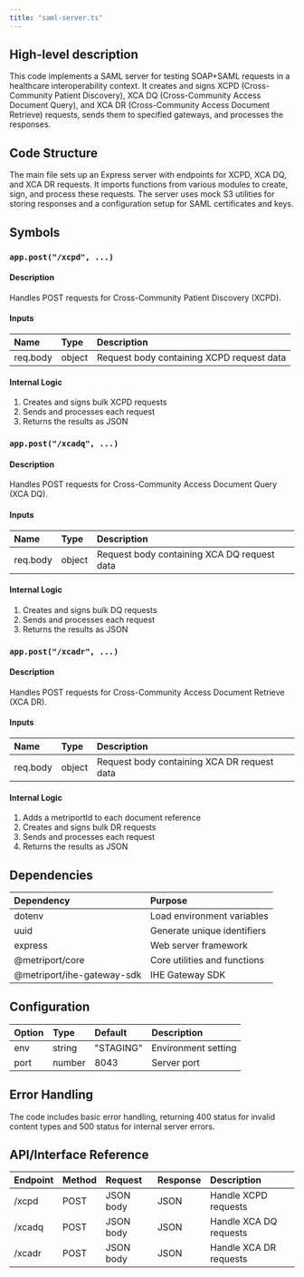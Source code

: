 ```yaml
---
title: "saml-server.ts"
---
```


## High-level description
This code implements a SAML server for testing SOAP+SAML requests in a healthcare interoperability context. It creates and signs XCPD (Cross-Community Patient Discovery), XCA DQ (Cross-Community Access Document Query), and XCA DR (Cross-Community Access Document Retrieve) requests, sends them to specified gateways, and processes the responses.

## Code Structure
The main file sets up an Express server with endpoints for XCPD, XCA DQ, and XCA DR requests. It imports functions from various modules to create, sign, and process these requests. The server uses mock S3 utilities for storing responses and a configuration setup for SAML certificates and keys.

## Symbols

### `app.post("/xcpd", ...)`
#### Description
Handles POST requests for Cross-Community Patient Discovery (XCPD).

#### Inputs
| Name | Type | Description |
|:-----|:-----|:------------|
| req.body | object | Request body containing XCPD request data |

#### Internal Logic
1. Creates and signs bulk XCPD requests
2. Sends and processes each request
3. Returns the results as JSON

### `app.post("/xcadq", ...)`
#### Description
Handles POST requests for Cross-Community Access Document Query (XCA DQ).

#### Inputs
| Name | Type | Description |
|:-----|:-----|:------------|
| req.body | object | Request body containing XCA DQ request data |

#### Internal Logic
1. Creates and signs bulk DQ requests
2. Sends and processes each request
3. Returns the results as JSON

### `app.post("/xcadr", ...)`
#### Description
Handles POST requests for Cross-Community Access Document Retrieve (XCA DR).

#### Inputs
| Name | Type | Description |
|:-----|:-----|:------------|
| req.body | object | Request body containing XCA DR request data |

#### Internal Logic
1. Adds a metriportId to each document reference
2. Creates and signs bulk DR requests
3. Sends and processes each request
4. Returns the results as JSON

## Dependencies
| Dependency | Purpose |
|:-----------|:--------|
| dotenv | Load environment variables |
| uuid | Generate unique identifiers |
| express | Web server framework |
| @metriport/core | Core utilities and functions |
| @metriport/ihe-gateway-sdk | IHE Gateway SDK |

## Configuration
| Option | Type | Default | Description |
|:-------|:-----|:--------|:------------|
| env | string | "STAGING" | Environment setting |
| port | number | 8043 | Server port |

## Error Handling
The code includes basic error handling, returning 400 status for invalid content types and 500 status for internal server errors.

## API/Interface Reference
| Endpoint | Method | Request | Response | Description |
|:---------|:-------|:--------|:---------|:------------|
| /xcpd | POST | JSON body | JSON | Handle XCPD requests |
| /xcadq | POST | JSON body | JSON | Handle XCA DQ requests |
| /xcadr | POST | JSON body | JSON | Handle XCA DR requests |